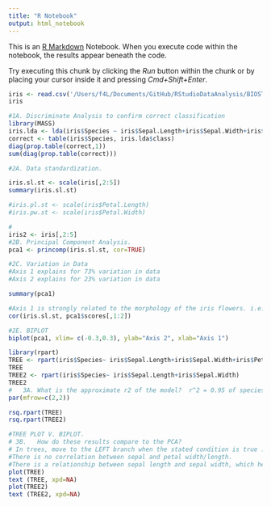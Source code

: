 ```yaml
---
title: "R Notebook"
output: html_notebook
---
```


This is an [R Markdown](http://rmarkdown.rstudio.com) Notebook. When you execute code within the notebook, the results appear beneath the code. 

Try executing this chunk by clicking the *Run* button within the chunk or by placing your cursor inside it and pressing *Cmd+Shift+Enter*. 

```r
iris <- read.csv('/Users/f4L/Documents/GitHub/RStudioDataAnalysis/BIOSTATISTICS COURSE PROJECTS/iris.csv')
iris
```


```r
#1A. Discriminate Analysis to confirm correct classification
library(MASS)
iris.lda <- lda(iris$Species ~ iris$Sepal.Length+iris$Sepal.Width+iris$Petal.Length+iris$Petal.Width, CV=TRUE)
correct <- table(iris$Species, iris.lda$class)
diag(prop.table(correct,1))
sum(diag(prop.table(correct)))
```
```r
#2A. Data standardization.

iris.sl.st <- scale(iris[,2:5])
summary(iris.sl.st)

#iris.pl.st <- scale(iris$Petal.Length)
#iris.pw.st <- scale(iris$Petal.Width)

#
iris2 <- iris[,2:5]
#2B. Principal Component Analysis.
pca1 <- princomp(iris.sl.st, cor=TRUE)
```
```r
#2C. Variation in Data
#Axis 1 explains for 73% variation in data
#Axis 2 explains for 23% variation in data

summary(pca1)
```
```r
#Axis 1 is strongly related to the morphology of the iris flowers. i.e. Sepal length is has a strong positive correlation, Sepal Width has a moderate negative correlation, Petal length and Width have a very strong positive correlation.
cor(iris.sl.st, pca1$scores[,1:2])
```
```r
#2E. BIPLOT
biplot(pca1, xlim= c(-0.3,0.3), ylab="Axis 2", xlab="Axis 1")


```
```r
library(rpart)
TREE <- rpart(iris$Species~ iris$Sepal.Length+iris$Sepal.Width+iris$Petal.Length+iris$Petal.Width)
TREE
TREE2 <- rpart(iris$Species~ iris$Sepal.Length+iris$Sepal.Width)
TREE2
#	3A. What is the approximate r2 of the model?  r^2 = 0.95 of species variation are explained by axis 1 and 2.  
par(mfrow=c(2,2))

rsq.rpart(TREE)
rsq.rpart(TREE2)
```


```r
#TREE PLOT V. BIPLOT. 
# 3B.	How do these results compare to the PCA?
# In trees, move to the LEFT branch when the stated condition is true : Setosa has a smaller petal length in comparison to vesicolor and virginica. Versicolor is smaller in petal width than virginica. 
#There is no correlation between sepal and petal width/length.
#There is a relationship between sepal length and sepal width, which helps categorize setosa and versicolor, however virginica has as criteria a petal length > 2.45, and petal width > 1.75. 
plot(TREE)
text (TREE, xpd=NA)
plot(TREE2)
text (TREE2, xpd=NA)
```

